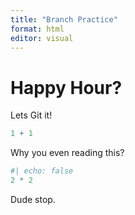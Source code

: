 ```yaml
---
title: "Branch Practice"
format: html
editor: visual
---
```


# Happy Hour?

Lets Git it!

```r
1 + 1
```

Why you even reading this?

```r
#| echo: false
2 * 2
```

Dude stop.
